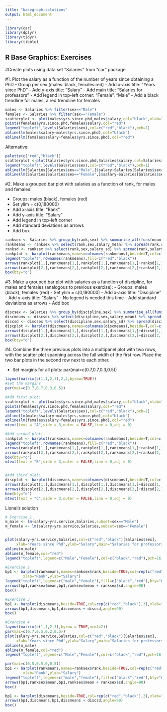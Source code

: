 ```yaml
---
title: "basegraph-solutions"
output: html_document
---
```


```r
library(car)
library(dplyr)
library(tidyr)
library(tibble)
```

## R Base Graphics: Exercises

#Create plots using data set "Salaries" from "car" package

#1. Plot the salary as a function of the number of years since obtaining a PhD
  - Group per sex (males: black, females:red) 
  - Add x-axis title: "Years since PhD"
  - Add y-axis title: "Salary"
  - Add main title: "Salaries for professors"
  - Add legend in top-left corner: "Female", "Male" 
  - Add a black trendline for males, a red trendline for females
  
```r
males <- Salaries %>% filter(sex=="Male")
females <- Salaries %>% filter(sex=="Female")
scatterplot <- plot(males$yrs.since.phd,males$salary,col="black",xlab="Years since Phd",ylab="Salary",main="Salaries for professors")
points(females$yrs.since.phd,females$salary,col="red")
legend("topleft",levels(Salaries$sex),col=c("red","black"),pch=1)
abline(lm(males$salary~males$yrs.since.phd),col="black")
abline(lm(females$salary~females$yrs.since.phd),col="red")
```
  
Alternative:
```r
palette(c("red","black"))
scatterplot <-plot(Salaries$yrs.since.phd,Salaries$salary,col=Salaries$sex,xlab="Years since Phd",ylab="Salary",main="Salaries for professors")
legend("topleft",levels(Salaries$sex),col=c("red","black"),pch=1)
abline(lm(Salaries[Salaries$sex=="Male",]$salary~Salaries[Salaries$sex=="Male",]$yrs.since.phd),col="black")
abline(lm(Salaries[Salaries$sex=="Female",]$salary~Salaries[Salaries$sex=="Female",]$yrs.since.phd),col="red")
```

#2. Make a grouped bar plot with salaries as a function of rank, for males and females:

- Groups: males (black), females (red)
- Set ylim = c(0,180000)
- Add x-axis title: "Rank"
- Add y-axis title: "Salary"
- Add legend in top-left corner
- Add standard deviations as arrows
- Add box

```r
ranksex <- Salaries %>% group_by(rank,sex) %>% summarise_all(funs(mean,sd))
rankmeans <- ranksex %>% select(rank,sex,salary_mean) %>% spread(rank,salary_mean) %>% remove_rownames %>% column_to_rownames("sex") %>% as.matrix
ranksd <- ranksex %>% select(rank,sex,salary_sd) %>% spread(rank,salary_sd) %>% remove_rownames %>% column_to_rownames("sex") %>% as.matrix
rankplot <- barplot(rankmeans,names=colnames(rankmeans),beside=T,col=c("red","black"),ylim=(c(0,180000)),xlab="Rank",ylab="Salary")
legend("topleft",rownames(rankmeans),fill=c("red","black"))
arrows(rankplot[1,],rankmeans[1,],rankplot[1,],rankmeans[1,]+ranksd[1,],code=2,angle=90,length=0.05)
arrows(rankplot[2,],rankmeans[2,],rankplot[2,],rankmeans[2,]+ranksd[2,],code=2,angle=90,length=0.05)
box(bty="o")
```

#3. Make a grouped bar plot with salaries as a function of discipline, for males and females (analogous to previous exercise):
- Groups: males (black), females (red)
- Set ylim = c(0,180000)
- Add x-axis title: "Discipline"
- Add y-axis title: "Salary"
- No legend is needed this time
- Add standard deviations as arrows
- Add box

```r
discsex <- Salaries %>% group_by(discipline,sex) %>% summarise_all(funs(mean,sd))
discmeans <- discsex %>% select(discipline,sex,salary_mean) %>% spread(discipline,salary_mean) %>% remove_rownames %>% column_to_rownames("sex") %>% as.matrix
discsd <- discsex %>% select(discipline,sex,salary_sd) %>% spread(discipline,salary_sd) %>% remove_rownames %>% column_to_rownames("sex") %>% as.matrix
discplot <- barplot(discmeans,names=colnames(discmeans),beside=T,col=c("red","black"),ylim=(c(0,180000)),xlab="Discipline",ylab="Salary")
arrows(discplot[1,],discmeans[1,],discplot[1,],discmeans[1,]+discsd[1,],code=2,angle=90,length=0.05)
arrows(discplot[2,],discmeans[2,],discplot[2,],discmeans[2,]+discsd[2,],code=2,angle=90,length=0.05)
box(bty="o")
```

#4. Combine the three previous plots into a multipanel plot with two rows, with the scatter plot spanning across the full width of the first row. Place the two bar plots in the second row next to each other.

- Set margins for all plots: par(mai=c(0.7,0.7,0.3,0.5))

```r
layout(matrix(c(1,1,2,3),2,2,byrow=TRUE))
#set the margins
par(mai=c(0.7,0.7,0.3,0.5))

#Add first plot:
scatterplot <- plot(males$yrs.since.phd,males$salary,col="black",xlab="Years since Phd",ylab="Salary",main="Salaries for professors")
points(females$yrs.since.phd,females$salary,col="red")
legend("topleft",levels(Salaries$sex),col=c("red","black"),pch=1)
abline(lm(males$salary~males$yrs.since.phd),col="black")
abline(lm(females$salary~females$yrs.since.phd),col="red")
mtext(text = "A",side = 3,outer = FALSE,line = 0,adj = 0)

#Add second plot:
rankplot <- barplot(rankmeans,names=colnames(rankmeans),beside=T,col=c("red","black"),ylim=(c(0,180000)),xlab="Rank",ylab="Salary")
legend("topleft",rownames(rankmeans),fill=c("red","black"))
arrows(rankplot[1,],rankmeans[1,],rankplot[1,],rankmeans[1,]+ranksd[1,],code=2,angle=90,length=0.05)
arrows(rankplot[2,],rankmeans[2,],rankplot[2,],rankmeans[2,]+ranksd[2,],code=2,angle=90,length=0.05)
box(bty="o")
mtext(text = "B",side = 3,outer = FALSE,line = 0,adj = 0)


#Add third plot:
discplot <- barplot(discmeans,names=colnames(discmeans),beside=T,col=c("red","black"),ylim=(c(0,180000)),xlab="Discipline",ylab="Salary")
arrows(discplot[1,],discmeans[1,],discplot[1,],discmeans[1,]+discsd[1,],code=2,angle=90,length=0.05)
arrows(discplot[2,],discmeans[2,],discplot[2,],discmeans[2,]+discsd[2,],code=2,angle=90,length=0.05)
box(bty="o")
mtext(text = "C",side = 3,outer = FALSE,line = 0,adj = 0)
```

Lionel's solution

```r
# Exercise 1
m_male <- lm(salary~yrs.service,Salaries,subset=sex=="Male")
m_female <- lm(salary~yrs.service,Salaries,subset=sex=="Female")


plot(salary~yrs.service,Salaries,col=c("red","black")[Salaries$sex],
     xlab="Years since Phd",ylab="Salary",main="Salaries for professors",pch=16)
abline(m_male)
abline(m_female,col="red")
legend("topleft",legend=c("Male","Female"),col=c("black","red"),pch=16,bty="n")

#Exercise 2
bp1 <- barplot(rankmeans,names=ranksex$rank,beside=TRUE,col=rep(c("red","black"),3),ylim=c(0,180000),
        xlab="Rank",ylab="Salary")
legend("topleft",legend=c("male","female"),fill=c("black","red"),bty="n")
arrows(bp1,ranksex$mean,bp1,ranksex$mean + ranksex$sd,angle=90)
box()

#Exercise 3
bp1 <- barplot(discmeans,beside=TRUE,col=rep(c("red","black"),3),xlab="Discipline",ylab="Salary",ylim=c(0,180000))
arrows(bp1,discmeans,bp1,discmeans + discsd,angle=90)
box()

#Exercise 4
layout(matrix(c(1,1,2,3),byrow = TRUE,ncol=2))
par(mai=c(0.7,0.5,0.2,0.5))
plot(salary~yrs.service,Salaries,col=c("red","black")[Salaries$sex],
     xlab="Years since Phd",ylab="Salary",main="Salaries for professors",pch=16)
abline(m_male)
abline(m_female,col="red")
legend("topleft",legend=c("Male","Female"),col=c("black","red"),pch=16,bty="n")

par(mai=c(0.5,0.5,0,0.5))
bp1 <- barplot(rankmeans,names=ranksex$rank,beside=TRUE,col=rep(c("red","black"),3),ylim=c(0,180000),
        xlab="Rank",ylab="Salary")
legend("topleft",legend=c("male","female"),fill=c("black","red"),bty="n")
arrows(bp1,ranksex$mean,bp1,ranksex$mean + ranksex$sd,angle=90)
box()

bp1 <- barplot(discmeans,beside=TRUE,col=rep(c("red","black"),3),xlab="Discipline",ylab="Salary",ylim=c(0,180000))
arrows(bp1,discmeans,bp1,discmeans + discsd,angle=90)
box()
```
